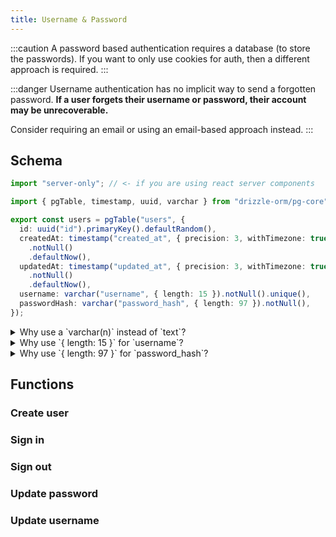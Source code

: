 ```yaml
---
title: Username & Password
---
```


:::caution
A password based authentication requires a database (to store the passwords). If you want to only use cookies for auth, then a different approach is required.
:::

:::danger
Username authentication has no implicit way to send a forgotten password. **If a user forgets their username or password, their account may be unrecoverable.**

Consider requiring an email or using an email-based approach instead.
:::

## Schema

```ts title="@/db/schema.ts" {3} ins={13-14}
import "server-only"; // <- if you are using react server components

import { pgTable, timestamp, uuid, varchar } from "drizzle-orm/pg-core";

export const users = pgTable("users", {
  id: uuid("id").primaryKey().defaultRandom(),
  createdAt: timestamp("created_at", { precision: 3, withTimezone: true })
    .notNull()
    .defaultNow(),
  updatedAt: timestamp("updated_at", { precision: 3, withTimezone: true })
    .notNull()
    .defaultNow(),
  username: varchar("username", { length: 15 }).notNull().unique(),
  passwordHash: varchar("password_hash", { length: 97 }).notNull(),
});
```

<details>
  <summary>Why use a `varchar(n)` instead of `text`?</summary>

    In PostgreSQL, `varchar` allows you to specify a [maximum length for the column without using blank character padding](https://www.postgresql.org/docs/current/datatype-character.html#DATATYPE-CHARACTER).

    Without setting a limit, the size of the input could be as large as the column allows. The maximum size for a single field in PostgreSQL is [1 GB](https://www.postgresql.org/docs/current/limits.html#LIMITS-TABLE). That could be exploited by a bad actor to use extra space and processing in your database.

    :::caution
    Restricting the length is only a partial solution to sanitizing user input. Doing so on the database columns is a last line of defense.

    Input sanitization and validation should be done on the server before ever reaching the database.
    :::

    :::note
    `text` columns are more performant than `varchar(n)` columns because they don't include the length check

    In a future version of wunshot, `text` with a `CHECK` constraint may be the recommended approach. That would enable a more comprehensive check for accepted characters and length without the overhead of the `varchar(n)` check.

    At time of writing, [Drizzle ORM does not support `CHECK` constraints](https://orm.drizzle.team/docs/indexes-constraints#check).
    :::

</details>

<details>
  <summary>Why use `{ length: 15 }` for `username`?</summary>

    Specifying the actual number to use for the limit comes down to personal preference and UI constraints. I chose 15 semi-arbitrarily because [that's what Twitter/X uses](https://help.x.com/en/managing-your-account/x-username-rules).

</details>

<details>
  <summary>Why use `{ length: 97 }` for `password_hash`?</summary>
    For this recommendation, I assume that passwords will be run through [argon2id with recommended settings](https://cheatsheetseries.owasp.org/cheatsheets/Password_Storage_Cheat_Sheet.html#argon2id) before being sent to the database. With the hash length set to 32 bytes, the digest will be 43 characters and the total output will be 97 characters long.

    **Ideally, you should use the exact length of the output of whatever hashing algorithm you are using.** But if you aren't sure, `text` is an adequate choice.

    <details>
      <summary>Why not use `pgcrypto crypt()`?</summary>
        `pgcrypto` provides a built-in [`crypt()` function that hashes passwords](https://www.postgresql.org/docs/current/pgcrypto.html#PGCRYPTO-PASSWORD-HASHING-FUNCS).
        There are four main reasons wunshot opts not to use it:
        1. Relying on a database function for hashing means that the password would need to remain in plaintext while in transit. (All transit between your app and the database should be encrypted, but that's a different topic.)
        2. The recommended `argon2` algorithm is not available in `pgcrypto`.
        3. `pgcrypto` integration with Drizzle ORM is not straight-forward. It would involve a lot of magic `sql`
        4. Hashing in the server/application layer continues to _just work_ if a different RDBMS is used.
    </details>

</details>

## Functions

### Create user

### Sign in

### Sign out

### Update password

### Update username
